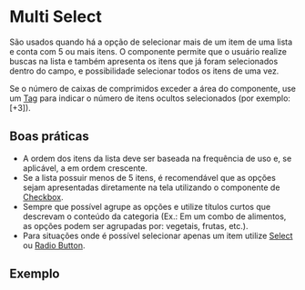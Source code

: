 
# Multi Select

São usados quando há a opção de selecionar mais de um item de uma lista e conta com 5 ou mais itens. O componente permite que o usuário realize buscas na lista e também apresenta os itens que já foram selecionados dentro do campo, e possibilidade selecionar todos os itens de uma vez.

Se o número de caixas de comprimidos exceder a área do componente, use um [Tag](/components/tag) para indicar o número de itens ocultos selecionados (por exemplo: [+3]).

## Boas práticas

- A ordem dos itens da lista deve ser baseada na frequência de uso e, se aplicável, a em ordem crescente.
- Se a lista possuir menos de 5 itens, é recomendável que as opções sejam apresentadas diretamente na tela utilizando o componente de [Checkbox](/components/checkbox).
- Sempre que possível agrupe as opções e utilize títulos curtos que descrevam o conteúdo da categoria (Ex.: Em um combo de alimentos, as opções podem ser agrupadas por: vegetais, frutas, etc.).
- Para situações onde é possível selecionar apenas um item utilize [Select](/components/select) ou [Radio Button](/components/radio-button).

## Exemplo

<Demo src='pages/components/multi-select/MultiSelect' />
